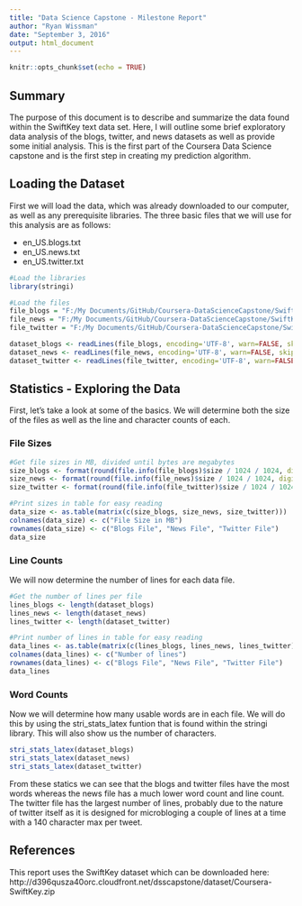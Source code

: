 ```yaml
---
title: "Data Science Capstone - Milestone Report"
author: "Ryan Wissman"
date: "September 3, 2016"
output: html_document
---
```


```r
knitr::opts_chunk$set(echo = TRUE)
```

## Summary

The purpose of this document is to describe and summarize the data found within the SwiftKey text data set. Here, I will outline some brief exploratory data analysis of the blogs, twitter, and news datasets as well as provide some initial analysis. This is the first part of the Coursera Data Science capstone and is the first step in creating my prediction algorithm.   

## Loading the Dataset

First we will load the data, which was already downloaded to our computer, as well as any prerequisite libraries. The three basic files that we will use for this analysis are as follows: 

* en_US.blogs.txt
* en_US.news.txt
* en_US.twitter.txt

```r
#Load the libraries
library(stringi)

#Load the files
file_blogs = "F:/My Documents/GitHub/Coursera-DataScienceCapstone/SwiftKey_DataFiles/en_US.blogs.txt"
file_news = "F:/My Documents/GitHub/Coursera-DataScienceCapstone/SwiftKey_DataFiles/en_US.news.txt"
file_twitter = "F:/My Documents/GitHub/Coursera-DataScienceCapstone/SwiftKey_DataFiles/en_US.twitter.txt"

dataset_blogs <- readLines(file_blogs, encoding='UTF-8', warn=FALSE, skipNul=TRUE)
dataset_news <- readLines(file_news, encoding='UTF-8', warn=FALSE, skipNul=TRUE)
dataset_twitter <- readLines(file_twitter, encoding='UTF-8', warn=FALSE, skipNul=TRUE)
```

## Statistics - Exploring the Data

First, let's take a look at some of the basics. We will determine both the size of the files as well as the line and character counts of each.

### File Sizes

```r
#Get file sizes in MB, divided until bytes are megabytes
size_blogs <- format(round(file.info(file_blogs)$size / 1024 / 1024, digits=1), nsmall=2)
size_news <- format(round(file.info(file_news)$size / 1024 / 1024, digits=1), nsmall=2)
size_twitter <- format(round(file.info(file_twitter)$size / 1024 / 1024, digits=1), nsmall=2)

#Print sizes in table for easy reading
data_size <- as.table(matrix(c(size_blogs, size_news, size_twitter)))
colnames(data_size) <- c("File Size in MB")
rownames(data_size) <- c("Blogs File", "News File", "Twitter File")
data_size
```

### Line Counts

We will now determine the number of lines for each data file. 

```r
#Get the number of lines per file
lines_blogs <- length(dataset_blogs)
lines_news <- length(dataset_news)
lines_twitter <- length(dataset_twitter)

#Print number of lines in table for easy reading
data_lines <- as.table(matrix(c(lines_blogs, lines_news, lines_twitter)))
colnames(data_lines) <- c("Number of lines")
rownames(data_lines) <- c("Blogs File", "News File", "Twitter File")
data_lines
```

### Word Counts

Now we will determine how many usable words are in each file. We will do this by using the stri_stats_latex funtion that is found within the stringi library. This will also show us the number of characters.

```r
stri_stats_latex(dataset_blogs)
stri_stats_latex(dataset_news)
stri_stats_latex(dataset_twitter)
```

From these statics we can see that the blogs and twitter files have the most words whereas the news file has a much lower word count and line count. The twitter file has the largest number of lines, probably due to the nature of twitter itself as it is designed for microbloging a couple of lines at a time with a 140 character max per tweet.  

## References

This report uses the SwiftKey dataset which can be downloaded here: http://d396qusza40orc.cloudfront.net/dsscapstone/dataset/Coursera-SwiftKey.zip 